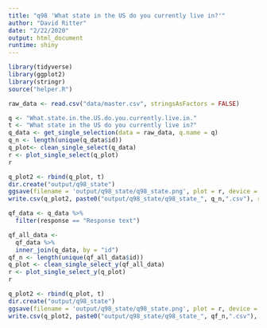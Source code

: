 ```yaml
---
title: "q98 'What state in the US do you currently live in?'"
author: "David Ritter"
date: "2/22/2020"
output: html_document
runtime: shiny
---
```


```r
library(tidyverse)
library(ggplot2)
library(stringr)
source("helper.R")
```

```r
raw_data <- read.csv("data/master.csv", stringsAsFactors = FALSE)
```

```r
q <- "What.state.in.the.US.do.you.currently.live.in."
t <- "What state in the US do you currently live in?"
q_data <- get_single_selection(data = raw_data, q.name = q)
q_n <- length(unique(q_data$id))
q_plot<- clean_single_select(q_data)
r <- plot_single_select(q_plot)
r
```

```r
q_plot2 <- rbind(q_plot, t)
dir.create("output/q98_state")
ggsave(filename = 'output/q98_state/q98_state.png', plot = r, device = 'png')
write.csv(q_plot2, paste0("output/q98_state/q98_state_", q_n,".csv"), row.names=F)
```

```r
qf_data <- q_data %>%
  filter(response == "Response text")
```

```r
qf_all_data <- 
  qf_data %>%
  inner_join(q_data, by = "id")
qf_n <- length(unique(qf_all_data$id))
q_plot <- clean_single_select_y(qf_all_data)
r <- plot_single_select_y(q_plot)
r
```

```r
q_plot2 <- rbind(q_plot, t)
dir.create("output/q98_state")
ggsave(filename = 'output/q98_state/q98_state.png', plot = r, device = 'png')
write.csv(q_plot2, paste0("output/q98_state/q98_state_", qf_n,".csv"), row.names=F)
```




